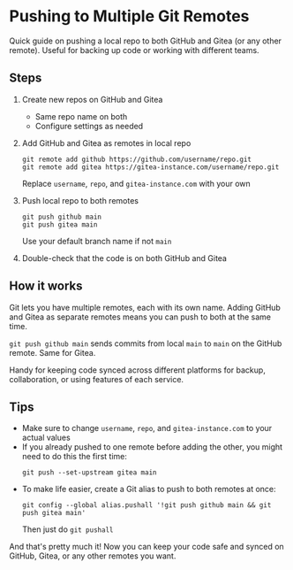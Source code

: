 # Pushing to Multiple Git Remotes

Quick guide on pushing a local repo to both GitHub and Gitea (or any other remote). Useful for backing up code or working with different teams.

## Steps

1. Create new repos on GitHub and Gitea
   - Same repo name on both
   - Configure settings as needed

2. Add GitHub and Gitea as remotes in local repo
   ```
   git remote add github https://github.com/username/repo.git
   git remote add gitea https://gitea-instance.com/username/repo.git
   ```
   Replace `username`, `repo`, and `gitea-instance.com` with your own

3. Push local repo to both remotes
   ```
   git push github main
   git push gitea main
   ```
   Use your default branch name if not `main`

4. Double-check that the code is on both GitHub and Gitea

## How it works

Git lets you have multiple remotes, each with its own name. Adding GitHub and Gitea as separate remotes means you can push to both at the same time.

`git push github main` sends commits from local `main` to `main` on the GitHub remote. Same for Gitea.

Handy for keeping code synced across different platforms for backup, collaboration, or using features of each service.

## Tips

- Make sure to change `username`, `repo`, and `gitea-instance.com` to your actual values
- If you already pushed to one remote before adding the other, you might need to do this the first time:
  ```
  git push --set-upstream gitea main
  ```
- To make life easier, create a Git alias to push to both remotes at once:
  ```
  git config --global alias.pushall '!git push github main && git push gitea main'
  ```
  Then just do `git pushall`

And that's pretty much it! Now you can keep your code safe and synced on GitHub, Gitea, or any other remotes you want.